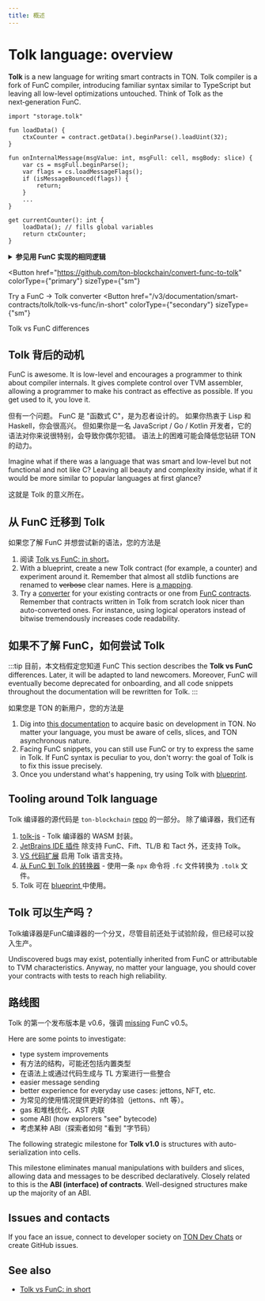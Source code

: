 ```yaml
---
title: 概述
---
```



# Tolk language: overview

**Tolk** is a new language for writing smart contracts in TON.
Tolk compiler is a fork of FunC compiler, introducing familiar syntax similar to TypeScript
but leaving all low-level optimizations untouched. Think of Tolk as the next‑generation FunC.

```tolk
import "storage.tolk"

fun loadData() {
    ctxCounter = contract.getData().beginParse().loadUint(32);
}

fun onInternalMessage(msgValue: int, msgFull: cell, msgBody: slice) {
    var cs = msgFull.beginParse();
    var flags = cs.loadMessageFlags();
    if (isMessageBounced(flags)) {
        return;
    }
    ...
}

get currentCounter(): int {
    loadData(); // fills global variables
    return ctxCounter;
}
```

<details>
  <summary><b>参见用 FunC 实现的相同逻辑</b></summary>

```func
#include "storage.fc";

() load_data() impure {
  slice cs = get_data().begin_parse();
  ctx_counter = cs~load_uint(32);
}

() recv_internal(int msg_value, cell msg_full, slice msg_body) impure {
  slice cs = msg_full.begin_parse();
  int flags = cs.load_uint(4);
  if (flags & 1) {
    return ();
  }
  ...
}

int currentCounter() method_id {
  load_data(); ;; fills global variables
  return ctx_counter;
}
```

</details>

<Button
  href="https://github.com/ton-blockchain/convert-func-to-tolk"
  colorType={"primary"}
  sizeType={"sm"}
>
  Try a FunC → Tolk converter
</Button>
<Button
  href="/v3/documentation/smart-contracts/tolk/tolk-vs-func/in-short"
  colorType={"secondary"}
  sizeType={"sm"}
>
  Tolk vs FunC differences
</Button>
<div style={{ height: "2em" }}></div>

## Tolk 背后的动机

FunC is awesome.
It is low-level and encourages a programmer to think about compiler internals.
It gives complete control over TVM assembler, allowing a programmer to make his contract as effective as possible.
If you get used to it, you love it.

但有一个问题。
FunC 是 "函数式 C"，是为忍者设计的。
如果你热衷于 Lisp 和 Haskell，你会很高兴。
但如果你是一名 JavaScript / Go / Kotlin 开发者，它的语法对你来说很特别，会导致你偶尔犯错。
语法上的困难可能会降低您钻研 TON 的动力。

Imagine what if there was a language that was smart and low-level but not functional and not like C?
Leaving all beauty and complexity inside, what if it would be more similar to popular languages at first glance?

这就是 Tolk 的意义所在。

## 从 FunC 迁移到 Tolk

如果您了解 FunC 并想尝试新的语法，您的方法是

1. 阅读 [Tolk vs FunC: in short](/v3/documentation/smart-contracts/tolk/tolk-vs-func/in-short)。
2. With a blueprint, create a new Tolk contract (for example, a counter) and experiment around it. Remember that almost all stdlib functions are renamed to ~~verbose~~ clear names. Here is [a mapping](/v3/documentation/smart-contracts/tolk/tolk-vs-func/stdlib).
3. Try a [converter](https://github.com/ton-blockchain/convert-func-to-tolk) for your existing contracts or one from [FunC contracts](/v3/documentation/smart-contracts/contracts-specs/examples). Remember that contracts written in Tolk from scratch look nicer than auto-converted ones. For instance, using logical operators instead of bitwise tremendously increases code readability.

## 如果不了解 FunC，如何尝试 Tolk

:::tip 目前，本文档假定您知道 FunC
This section describes the **Tolk vs FunC** differences.
Later, it will be adapted to land newcomers. Moreover, FunC will eventually become deprecated for onboarding,
and all code snippets throughout the documentation will be rewritten for Tolk.
:::

如果您是 TON 的新用户，您的方法是

1. Dig into [this documentation](/v3/documentation/smart-contracts/overview) to acquire basic on development in TON. No matter your language, you must be aware of cells, slices, and TON asynchronous nature.
2. Facing FunC snippets, you can still use FunC or try to express the same in Tolk. If FunC syntax is peculiar to you, don't worry: the goal of Tolk is to fix this issue precisely.
3. Once you understand what's happening, try using Tolk with [blueprint](https://github.com/ton-org/blueprint).

## Tooling around Tolk language

Tolk 编译器的源代码是 `ton-blockchain` [repo](https://github.com/ton-blockchain/ton) 的一部分。
除了编译器，我们还有

1. [tolk-js](https://github.com/ton-blockchain/tolk-js) - Tolk 编译器的 WASM 封装。
2. [JetBrains IDE 插件](https://github.com/ton-blockchain/intellij-ton) 除支持 FunC、Fift、TL/B 和 Tact 外，还支持 Tolk。
3. [VS 代码扩展](https://github.com/ton-blockchain/tolk-vscode) 启用 Tolk 语言支持。
4. [从 FunC 到 Tolk 的转换器](https://github.com/ton-blockchain/convert-func-to-tolk) - 使用一条 `npx` 命令将 `.fc` 文件转换为 `.tolk` 文件。
5. Tolk 可在 [ blueprint ](https://github.com/ton-org/blueprint)中使用。

## Tolk 可以生产吗？

Tolk编译器是FunC编译器的一个分叉，尽管目前还处于试验阶段，但已经可以投入生产。

Undiscovered bugs may exist, potentially inherited from FunC or attributable to TVM characteristics.
Anyway, no matter your language, you should cover your contracts with tests to reach high reliability.

## 路线图

Tolk 的第一个发布版本是 v0.6，强调 [missing](/v3/documentation/smart-contracts/tolk/changelog#how-tolk-was-born) FunC v0.5。

Here are some points to investigate:

- type system improvements
- 有方法的结构，可能还包括内置类型
- 在语法上或通过代码生成与 TL 方案进行一些整合
- easier message sending
- better experience for everyday use cases: jettons, NFT, etc.
- 为常见的使用情况提供更好的体验（jettons、nft 等）。
- gas 和堆栈优化、AST 内联
- some ABI (how explorers "see" bytecode)
- 考虑某种 ABI（探索者如何 "看到 "字节码）

The following strategic milestone for **Tolk v1.0** is structures with auto-serialization into cells.

This milestone eliminates manual manipulations with builders and slices, allowing data and messages to be described declaratively.
Closely related to this is the **ABI (interface) of contracts**.
Well-designed structures make up the majority of an ABI.

## Issues and contacts

If you face an issue, connect to developer society on [TON Dev Chats](https://t.me/addlist/1r5Vcb8eljk5Yzcy) or create GitHub issues.

## See also

- [Tolk vs FunC: in short](/v3/documentation/smart-contracts/tolk/tolk-vs-func/in-short)

<Feedback />
